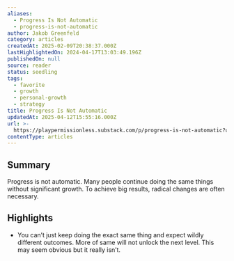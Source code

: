 ```yaml
---
aliases:
  - Progress Is Not Automatic
  - progress-is-not-automatic
author: Jakob Greenfeld
category: articles
createdAt: 2025-02-09T20:38:37.000Z
lastHighlightedOn: 2024-04-17T13:03:49.196Z
publishedOn: null
source: reader
status: seedling
tags:
  - favorite
  - growth
  - personal-growth
  - strategy
title: Progress Is Not Automatic
updatedAt: 2025-04-12T15:55:16.000Z
url: >-
  https://playpermissionless.substack.com/p/progress-is-not-automatic?utm_source=post-email-title&publication_id=1308259&post_id=143632615&utm_campaign=email-post-title&isFreemail=true&r=og9hp&triedRedirect=true&utm_medium=email
contentType: articles
---
```

## Summary

Progress is not automatic. Many people continue doing the same things without significant growth. To achieve big results, radical changes are often necessary.

## Highlights

- You can’t just keep doing the exact same thing and expect wildly different outcomes.
  More of same will not unlock the next level.
  This may seem obvious but it really isn’t.

